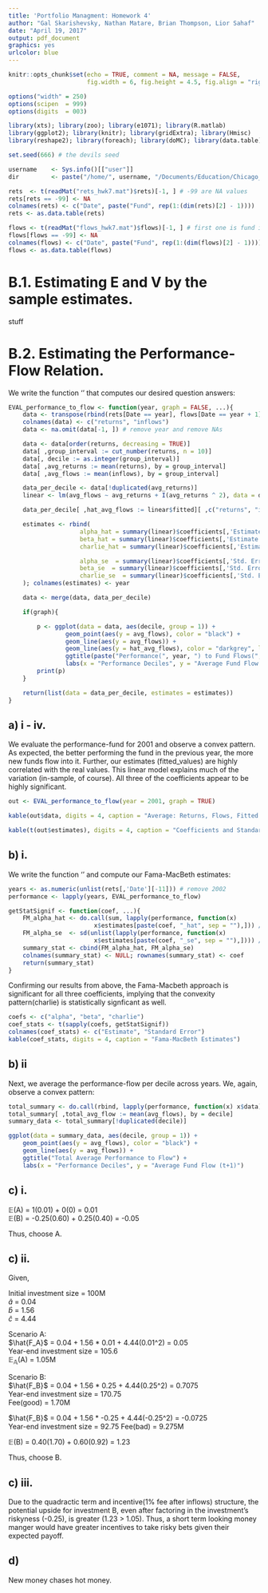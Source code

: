 ```yaml
---
title: 'Portfolio Managment: Homework 4'
author: "Gal Skarishevsky, Nathan Matare, Brian Thompson, Lior Sahaf"
date: "April 19, 2017"
output: pdf_document
graphics: yes
urlcolor: blue
---
```


```r
knitr::opts_chunk$set(echo = TRUE, comment = NA, message = FALSE,
                      fig.width = 6, fig.height = 4.5, fig.align = "right")
```

```r
options("width" = 250)
options(scipen  = 999)
options(digits  = 003)

library(xts); library(zoo); library(e1071); library(R.matlab)
library(ggplot2); library(knitr); library(gridExtra); library(Hmisc)
library(reshape2); library(foreach); library(doMC); library(data.table)

set.seed(666) # the devils seed

username 	<- Sys.info()[["user"]]
dir 		<- paste("/home/", username, "/Documents/Education/Chicago_Booth/Classes/35120_Portfolio_Management/portfolio_management/mod8", sep = ""); setwd(dir)

rets  <- t(readMat("rets_hwk7.mat")$rets)[-1, ] # -99 are NA values
rets[rets == -99] <- NA
colnames(rets) <- c("Date", paste("Fund", rep(1:(dim(rets)[2] - 1))))
rets <- as.data.table(rets)

flows <- t(readMat("flows_hwk7.mat")$flows)[-1, ] # first one is fund identifier
flows[flows == -99] <- NA
colnames(flows) <- c("Date", paste("Fund", rep(1:(dim(flows)[2] - 1))))
flows <- as.data.table(flows)

```

# B.1. Estimating E and V by the sample estimates.

stuff

# B.2. Estimating the Performance-Flow Relation.

We write the function '\texttt{EVALperformancetoflow}' that computes our desired question answers:

```r

EVAL_performance_to_flow <- function(year, graph = FALSE, ...){
	data <- transpose(rbind(rets[Date == year], flows[Date == year + 1]))
	colnames(data) <- c("returns", "inflows")
	data <- na.omit(data[-1, ]) # remove year and remove NAs

	data <- data[order(returns, decreasing = TRUE)]
	data[ ,group_interval := cut_number(returns, n = 10)]
	data[, decile := as.integer(group_interval)]
	data[ ,avg_returns := mean(returns), by = group_interval]
	data[ ,avg_flows := mean(inflows), by = group_interval]

	data_per_decile <- data[!duplicated(avg_returns)]
	linear <- lm(avg_flows ~ avg_returns + I(avg_returns ^ 2), data = data_per_decile)

	data_per_decile[ ,hat_avg_flows := linear$fitted][ ,c("returns", "inflows") := NULL]

	estimates <- rbind(
					alpha_hat = summary(linear)$coefficients[,'Estimate'][1], 
					beta_hat = summary(linear)$coefficients[,'Estimate'][2], 
					charlie_hat = summary(linear)$coefficients[,'Estimate'][3],

					alpha_se  = summary(linear)$coefficients[,'Std. Error'][1], 
					beta_se  = summary(linear)$coefficients[,'Std. Error'][2], 
					charlie_se  = summary(linear)$coefficients[,'Std. Error'][3]
	); colnames(estimates) <- year

	data <- merge(data, data_per_decile)

	if(graph){

		p <- ggplot(data = data, aes(decile, group = 1)) + 
				geom_point(aes(y = avg_flows), color = "black") + 
				geom_line(aes(y = avg_flows)) +
				geom_line(aes(y = hat_avg_flows), color = "darkgrey", linetype = "dotted", size = 1.3) +
				ggtitle(paste("Performance(", year, ") to Fund Flows(", year + 1, ")", sep = "")) +
				labs(x = "Performance Deciles", y = "Average Fund Flow (t+1)") 
		print(p)
	}

	return(list(data = data_per_decile, estimates = estimates))
}

```

## a) i - iv. 
 
We evaluate the performance-fund for 2001 and observe a convex pattern. As expected, the better performing the fund in the previous year, the more new funds flow into it. Further, our estimates (fitted_values) are highly correlated with the real values. This linear model explains much of the variation (in-sample, of course). All three of the coefficients appear to be highly significant. 

```r
out <- EVAL_performance_to_flow(year = 2001, graph = TRUE)
```

```r
kable(out$data, digits = 4, caption = "Average: Returns, Flows, Fitted Values by Decile")
```

```r
kable(t(out$estimates), digits = 4, caption = "Coefficients and Standard Errors")
```

## b) i.

We write the function '\texttt{getStatSignif}' and compute our Fama-MacBeth estimates:

```r
years <- as.numeric(unlist(rets[,'Date'][-11])) # remove 2002
performance <- lapply(years, EVAL_performance_to_flow)

getStatSignif <- function(coef, ...){
	FM_alpha_hat <- do.call(sum, lapply(performance, function(x) 
	                    x$estimates[paste(coef, "_hat", sep = ""),])) / 10
	FM_alpha_se  <- sd(unlist(lapply(performance, function(x) 
	                    x$estimates[paste(coef, "_se", sep = ""),]))) / sqrt(10)
	summary_stat <- cbind(FM_alpha_hat, FM_alpha_se)
	colnames(summary_stat) <- NULL; rownames(summary_stat) <- coef
	return(summary_stat)
}

```

Confirming our results from above, the Fama-Macbeth approach is significant for all three coefficients, implying that the convexity pattern(charlie) is statistically signficant as well.

```r
coefs <- c("alpha", "beta", "charlie")
coef_stats <- t(sapply(coefs, getStatSignif))
colnames(coef_stats) <- c("Estimate", "Standard Error")
kable(coef_stats, digits = 4, caption = "Fama-MacBeth Estimates")
```

## b) ii

Next, we average the performance-flow per decile across years. We, again, observe a convex pattern:

```r
total_summary <- do.call(rbind, lapply(performance, function(x) x$data))
total_summary[ ,total_avg_flow := mean(avg_flows), by = decile]
summary_data <- total_summary[!duplicated(decile)]
```

```r
ggplot(data = summary_data, aes(decile, group = 1)) + 
	geom_point(aes(y = avg_flows), color = "black") + 
	geom_line(aes(y = avg_flows)) +
	ggtitle("Total Average Performance to Flow") +
	labs(x = "Performance Deciles", y = "Average Fund Flow (t+1)") 
```

## c) i. 

$\mathbb{E}$(A) = 1(0.01) + 0(0) = 0.01  
$\mathbb{E}$(B) = -0.25(0.60) + 0.25(0.40) = -0.05

Thus, choose A.

## c) ii. 

Given,

Initial investment size = 100M  
$\hat{a}$ = 0.04  
$\hat{b}$ = 1.56  
$\hat{c}$ = 4.44

Scenario A:  
$\hat{F_A}$ = 0.04 + 1.56 * 0.01 + 4.44(0.01^2) = 0.05  
Year-end investment size = 105.6  
$\mathbb{E_A}$(A) = 1.05M

Scenario B:  
$\hat{F_B}$ = 0.04 + 1.56 * 0.25 + 4.44(0.25^2) = 0.7075  
Year-end investment size = 170.75  
Fee(good) = 1.70M  

$\hat{F_B}$ = 0.04 + 1.56 * -0.25 + 4.44(-0.25^2) = -0.0725  
Year-end investment size = 92.75
Fee(bad) = 9.275M   

$\mathbb{E}$(B) = 0.40(1.70) + 0.60(0.92) = 1.23

Thus, choose B.

## c) iii. 

Due to the quadractic term and incentive(1% fee after inflows) structure, the potential upside for investment B, even after factoring in the investment's riskyness (-0.25), is greater (1.23 > 1.05). Thus, a short term looking money manger would have greater incentives to take risky bets given their expected payoff. 

## d) 

New money chases hot money. 
